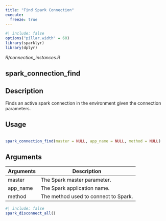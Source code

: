 ```yaml
---
title: "Find Spark Connection"
execute:
  freeze: true
---
```


```r
#| include: false
options("pillar.width" = 60)
library(sparklyr) 
library(dplyr)
```

*R/connection_instances.R*

## spark_connection_find

## Description
 Finds an active spark connection in the environment given the connection parameters. 


## Usage
```r
 
spark_connection_find(master = NULL, app_name = NULL, method = NULL) 
```

## Arguments
|Arguments|Description|
|---|---|
| master | The Spark master parameter. |
| app_name | The Spark application name. |
| method | The method used to connect to Spark. |








```r
#| include: false
spark_disconnect_all()
```
